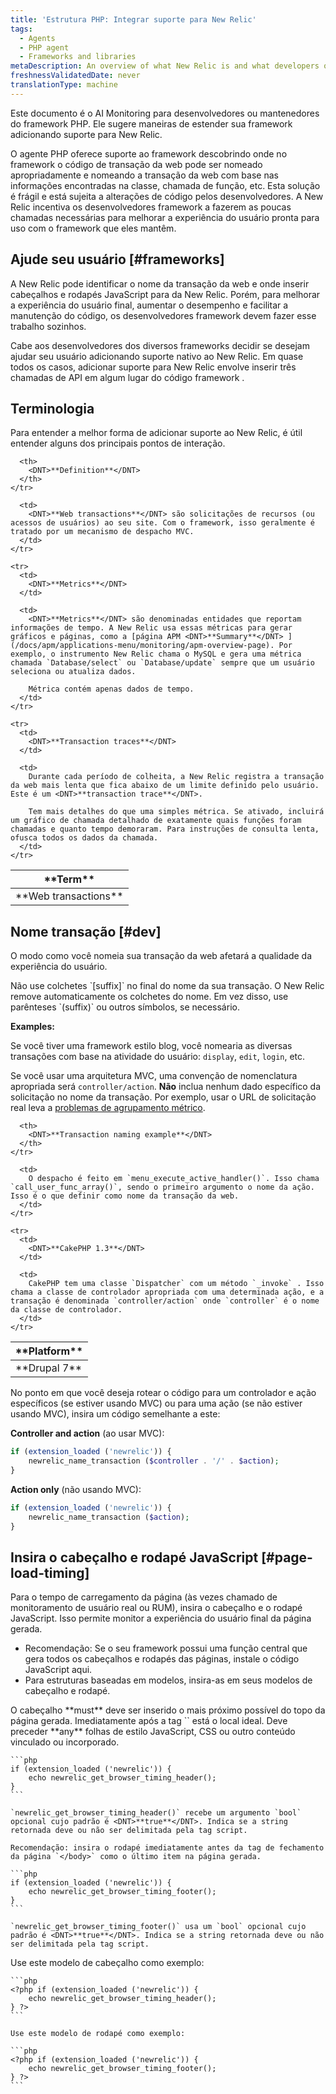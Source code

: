 ```yaml
---
title: 'Estrutura PHP: Integrar suporte para New Relic'
tags:
  - Agents
  - PHP agent
  - Frameworks and libraries
metaDescription: An overview of what New Relic is and what developers or maintainers of PHP frameworks need to do in order to integrate support for New Relic.
freshnessValidatedDate: never
translationType: machine
---
```


Este documento é o AI Monitoring para desenvolvedores ou mantenedores do framework PHP. Ele sugere maneiras de estender sua framework adicionando suporte para New Relic.

O agente PHP oferece suporte ao framework descobrindo onde no framework o código de transação da web pode ser nomeado apropriadamente e nomeando a transação da web com base nas informações encontradas na classe, chamada de função, etc. Esta solução é frágil e está sujeita a alterações de código pelos desenvolvedores. A New Relic incentiva os desenvolvedores framework a fazerem as poucas chamadas necessárias para melhorar a experiência do usuário pronta para uso com o framework que eles mantêm.

## Ajude seu usuário [#frameworks]

A New Relic pode identificar o nome da transação da web e onde inserir cabeçalhos e rodapés JavaScript para <InlinePopover type="browser" />da New Relic. Porém, para melhorar a experiência do usuário final, aumentar o desempenho e facilitar a manutenção do código, os desenvolvedores framework devem fazer esse trabalho sozinhos.

Cabe aos desenvolvedores dos diversos frameworks decidir se desejam ajudar seu usuário adicionando suporte nativo ao New Relic. Em quase todos os casos, adicionar suporte para New Relic envolve inserir três chamadas de API em algum lugar do código framework .

## Terminologia

Para entender a melhor forma de adicionar suporte ao New Relic, é útil entender alguns dos principais pontos de interação.

<table>
  <thead>
    <tr>
      <th width={150}>
        <DNT>**Term**</DNT>
      </th>

      <th>
        <DNT>**Definition**</DNT>
      </th>
    </tr>
  </thead>

  <tbody>
    <tr>
      <td>
        <DNT>**Web transactions**</DNT>
      </td>

      <td>
        <DNT>**Web transactions**</DNT> são solicitações de recursos (ou acessos de usuários) ao seu site. Com o framework, isso geralmente é tratado por um mecanismo de despacho MVC.
      </td>
    </tr>

    <tr>
      <td>
        <DNT>**Metrics**</DNT>
      </td>

      <td>
        <DNT>**Metrics**</DNT> são denominadas entidades que reportam informações de tempo. A New Relic usa essas métricas para gerar gráficos e páginas, como a [página APM <DNT>**Summary**</DNT> ](/docs/apm/applications-menu/monitoring/apm-overview-page). Por exemplo, o instrumento New Relic chama o MySQL e gera uma métrica chamada `Database/select` ou `Database/update` sempre que um usuário seleciona ou atualiza dados.

        Métrica contém apenas dados de tempo.
      </td>
    </tr>

    <tr>
      <td>
        <DNT>**Transaction traces**</DNT>
      </td>

      <td>
        Durante cada período de colheita, a New Relic registra a transação da web mais lenta que fica abaixo de um limite definido pelo usuário. Este é um <DNT>**transaction trace**</DNT>.

        Tem mais detalhes do que uma simples métrica. Se ativado, incluirá um gráfico de chamada detalhado de exatamente quais funções foram chamadas e quanto tempo demoraram. Para instruções de consulta lenta, ofusca todos os dados da chamada.
      </td>
    </tr>
  </tbody>
</table>

## Nome transação [#dev]

O modo como você nomeia sua transação da web afetará a qualidade da experiência do usuário.

<Callout variant="important">
  Não use colchetes `[suffix]` no final do nome da sua transação. O New Relic remove automaticamente os colchetes do nome. Em vez disso, use parênteses `(suffix)` ou outros símbolos, se necessário.
</Callout>

<DNT>**Examples:**</DNT>

Se você tiver uma framework estilo blog, você nomearia as diversas transações com base na atividade do usuário: `display`, `edit`, `login`, etc.

Se você usar uma arquitetura MVC, uma convenção de nomenclatura apropriada será `controller/action`. **Não** inclua nenhum dado específico da solicitação no nome da transação. Por exemplo, usar o URL de solicitação real leva a [problemas de agrupamento métrico](/docs/features/metric-grouping-issues).

<table>
  <thead>
    <tr>
      <th width={150}>
        <DNT>**Platform**</DNT>
      </th>

      <th>
        <DNT>**Transaction naming example**</DNT>
      </th>
    </tr>
  </thead>

  <tbody>
    <tr>
      <td>
        <DNT>**Drupal 7**</DNT>
      </td>

      <td>
        O despacho é feito em `menu_execute_active_handler()`. Isso chama `call_user_func_array()`, sendo o primeiro argumento o nome da ação. Isso é o que definir como nome da transação da web.
      </td>
    </tr>

    <tr>
      <td>
        <DNT>**CakePHP 1.3**</DNT>
      </td>

      <td>
        CakePHP tem uma classe `Dispatcher` com um método `_invoke` . Isso chama a classe de controlador apropriada com uma determinada ação, e a transação é denominada `controller/action` onde `controller` é o nome da classe de controlador.
      </td>
    </tr>
  </tbody>
</table>

No ponto em que você deseja rotear o código para um controlador e ação específicos (se estiver usando MVC) ou para uma ação (se não estiver usando MVC), insira um código semelhante a este:

<DNT>**Controller and action**</DNT> (ao usar MVC):

```php
if (extension_loaded ('newrelic')) {
    newrelic_name_transaction ($controller . '/' . $action);
}
```

<DNT>**Action only**</DNT> (não usando MVC):

```php
if (extension_loaded ('newrelic')) {
    newrelic_name_transaction ($action);
}
```

## Insira o cabeçalho e rodapé JavaScript [#page-load-timing]

Para o tempo de carregamento da página (às vezes chamado de monitoramento de usuário real ou RUM), insira o cabeçalho e o rodapé JavaScript. Isso permite monitor a experiência do usuário final da página gerada.

* Recomendação: Se o seu framework possui uma função central que gera todos os cabeçalhos e rodapés das páginas, instale o código JavaScript aqui.
* Para estruturas baseadas em modelos, insira-as em seus modelos de cabeçalho e rodapé.

<CollapserGroup>
  <Collapser id="page-generator" title="Inserir em uma função geradora de página">
    O cabeçalho <DNT>**must**</DNT> deve ser inserido o mais próximo possível do topo da página gerada. Imediatamente após a tag `<meta http-equiv....>` está o local ideal. Deve preceder <DNT>**any**</DNT> folhas de estilo JavaScript, CSS ou outro conteúdo vinculado ou incorporado.

    ```php
    if (extension_loaded ('newrelic')) {
        echo newrelic_get_browser_timing_header();
    }
    ```

    `newrelic_get_browser_timing_header()` recebe um argumento `bool` opcional cujo padrão é <DNT>**true**</DNT>. Indica se a string retornada deve ou não ser delimitada pela tag script.

    Recomendação: insira o rodapé imediatamente antes da tag de fechamento da página `</body>` como o último item na página gerada.

    ```php
    if (extension_loaded ('newrelic')) {
        echo newrelic_get_browser_timing_footer();
    }
    ```

    `newrelic_get_browser_timing_footer()` usa um `bool` opcional cujo padrão é <DNT>**true**</DNT>. Indica se a string retornada deve ou não ser delimitada pela tag script.
  </Collapser>

  <Collapser id="template" title="Inserir em modelos">
    Use este modelo de cabeçalho como exemplo:

    ```php
    <?php if (extension_loaded ('newrelic')) {
        echo newrelic_get_browser_timing_header();
    } ?>
    ```

    Use este modelo de rodapé como exemplo:

    ```php
    <?php if (extension_loaded ('newrelic')) {
        echo newrelic_get_browser_timing_footer();
    } ?>
    ```
  </Collapser>
</CollapserGroup>